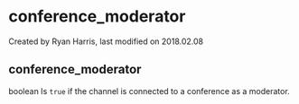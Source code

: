 
# conference_moderator 

 Created by  Ryan Harris, last modified on 2018.02.08

## conference_moderator

boolean Is `true` if the channel is connected to a conference as a moderator.


